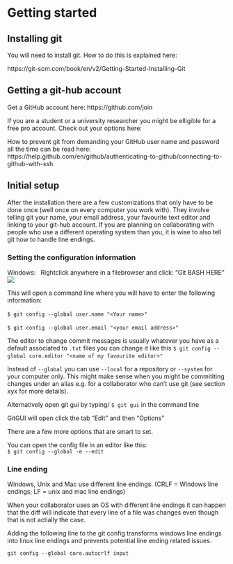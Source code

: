 # Getting started

## Installing git
You will need to install git. 
How to do this is explained here:

https://git-scm.com/book/en/v2/Getting-Started-Installing-Git

## Getting a git-hub account

Get a GitHub account here:
https://github.com/join

If you are a student or a university researcher you might be elligible for a free pro account.
Check out your options here:

How to prevent git from demanding your GitHub user name and password all the time can be read here:   
https://help.github.com/en/github/authenticating-to-github/connecting-to-github-with-ssh


## Initial setup
After the installation there are a few customizations that only have to be done once (well once on every computer you work with). 
They involve telling git your name, your email address, your favourite text editor and linking to your git-hub account.
If you are planning on collaborating with people who use a different operating system than you, 
it is wise to also tell git how to handle line endings.

### Setting the configuration information


Windows:  \  
Rightclick anywhere in a filebrowser and click:
"Git BASH HERE"
![](img/gitbash.png)

This will open a command line where you will have to enter the following information:  \  

`$ git config --global user.name "<Your name>"`  \  

`$ git config --global user.email "<your email address>"`  \  

The editor to change commit messages is usually whatever you have as a default associated to `.txt` files
you can change it like this
`$ git config --global core.editor "<name of my favourite editor>"`  \  

Instead of `--global` you can use `--local` for a repository or `--system` for your computer only. 
This might make sense when you might be commititing changes under an alias e.g. for a collaborator who can't use git 
(see section xyx for more details).

Alternatively open git gui by typing/ 
`$ git gui` in the command line

GitGUI will open click the tab "Edit" and then "Options"

There are a few more options that are smart to set. 

You can open the config file in an editor like this:  
`$ git config --global -e --edit`


### Line ending 

Windows, Unix and Mac use different line endings. (CRLF = Windows line endings;
LF = unix and mac line endings)

When your collaborator uses an OS with different line endings it can happen that the diff will indicate that every line of a file was changes even though that is not actially the case. 


Adding the following line to the git config transforms windows line endings into linux line endings and prevents potential line ending related issues.\    


`git config --global core.autocrlf input`




